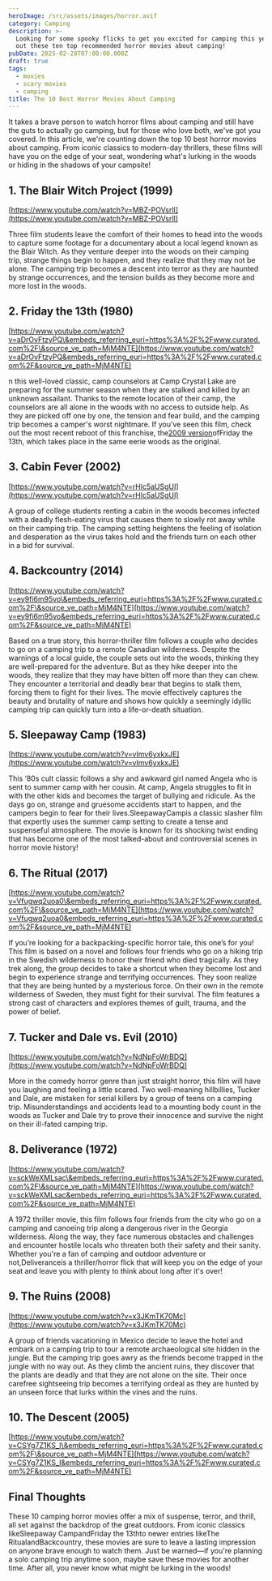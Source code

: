 ```yaml
---
heroImage: /src/assets/images/horror.avif
category: Camping
description: >-
  Looking for some spooky flicks to get you excited for camping this year? Check
  out these ten top recommended horror movies about camping!
pubDate: 2025-02-28T07:00:00.000Z
draft: true
tags:
  - movies
  - scary movies
  - camping
title: The 10 Best Horror Movies About Camping
---
```


It takes a brave person to watch horror films about camping and still have the guts to actually go camping, but for those who love both, we've got you covered. In this article, we're counting down the top 10 best horror movies about camping. From iconic classics to modern-day thrillers, these films will have you on the edge of your seat, wondering what's lurking in the woods or hiding in the shadows of your campsite!

## 1. The Blair Witch Project (1999)

[https://www.youtube.com/watch?v=MBZ-POVsrlI](https://www.youtube.com/watch?v=MBZ-POVsrlI)

Three film students leave the comfort of their homes to head into the woods to capture some footage for a documentary about a local legend known as the Blair Witch. As they venture deeper into the woods on their camping trip, strange things begin to happen, and they realize that they may not be alone. The camping trip becomes a descent into terror as they are haunted by strange occurrences, and the tension builds as they become more and more lost in the woods.

## 2. Friday the 13th (1980)

[https://www.youtube.com/watch?v=aDrOvFtzyPQ\&embeds_referring_euri=https%3A%2F%2Fwww.curated.com%2F\&source_ve_path=MjM4NTE](https://www.youtube.com/watch?v=aDrOvFtzyPQ&embeds_referring_euri=https%3A%2F%2Fwww.curated.com%2F&source_ve_path=MjM4NTE)

n this well-loved classic, camp counselors at Camp Crystal Lake are preparing for the summer season when they are stalked and killed by an unknown assailant. Thanks to the remote location of their camp, the counselors are all alone in the woods with no access to outside help. As they are picked off one by one, the tension and fear build, and the camping trip becomes a camper's worst nightmare. If you’ve seen this film, check out the most recent reboot of this franchise, the[2009 version](https://www.youtube.com/watch?v=cCfO1aB8CIE&ref=journal)ofFriday the 13th, which takes place in the same eerie woods as the original.

## 3. Cabin Fever (2002)

[https://www.youtube.com/watch?v=rHlc5aUSgUI](https://www.youtube.com/watch?v=rHlc5aUSgUI)

A group of college students renting a cabin in the woods becomes infected with a deadly flesh-eating virus that causes them to slowly rot away while on their camping trip. The camping setting heightens the feeling of isolation and desperation as the virus takes hold and the friends turn on each other in a bid for survival.

## 4. Backcountry (2014)

[https://www.youtube.com/watch?v=ey9fi6m95vo\&embeds_referring_euri=https%3A%2F%2Fwww.curated.com%2F\&source_ve_path=MjM4NTE](https://www.youtube.com/watch?v=ey9fi6m95vo&embeds_referring_euri=https%3A%2F%2Fwww.curated.com%2F&source_ve_path=MjM4NTE)

Based on a true story, this horror-thriller film follows a couple who decides to go on a camping trip to a remote Canadian wilderness. Despite the warnings of a local guide, the couple sets out into the woods, thinking they are well-prepared for the adventure. But as they hike deeper into the woods, they realize that they may have bitten off more than they can chew. They encounter a territorial and deadly bear that begins to stalk them, forcing them to fight for their lives. The movie effectively captures the beauty and brutality of nature and shows how quickly a seemingly idyllic camping trip can quickly turn into a life-or-death situation.

## 5. Sleepaway Camp (1983)

[https://www.youtube.com/watch?v=vImv6yxkxJE](https://www.youtube.com/watch?v=vImv6yxkxJE)

This ‘80s cult classic follows a shy and awkward girl named Angela who is sent to summer camp with her cousin. At camp, Angela struggles to fit in with the other kids and becomes the target of bullying and ridicule. As the days go on, strange and gruesome accidents start to happen, and the campers begin to fear for their lives.SleepawayCampis a classic slasher film that expertly uses the summer camp setting to create a tense and suspenseful atmosphere. The movie is known for its shocking twist ending that has become one of the most talked-about and controversial scenes in horror movie history!

## 6. The Ritual (2017)

[https://www.youtube.com/watch?v=Vfugwq2uoa0\&embeds_referring_euri=https%3A%2F%2Fwww.curated.com%2F\&source_ve_path=MjM4NTE](https://www.youtube.com/watch?v=Vfugwq2uoa0&embeds_referring_euri=https%3A%2F%2Fwww.curated.com%2F&source_ve_path=MjM4NTE)

If you’re looking for a backpacking-specific horror tale, this one’s for you! This film is based on a novel and follows four friends who go on a hiking trip in the Swedish wilderness to honor their friend who died tragically. As they trek along, the group decides to take a shortcut when they become lost and begin to experience strange and terrifying occurrences. They soon realize that they are being hunted by a mysterious force. On their own in the remote wilderness of Sweden, they must fight for their survival. The film features a strong cast of characters and explores themes of guilt, trauma, and the power of belief.

## 7. Tucker and Dale vs. Evil (2010)

[https://www.youtube.com/watch?v=NdNpFoWrBDQ](https://www.youtube.com/watch?v=NdNpFoWrBDQ)

More in the comedy horror genre than just straight horror, this film will have you laughing and feeling a little scared. Two well-meaning hillbillies, Tucker and Dale, are mistaken for serial killers by a group of teens on a camping trip. Misunderstandings and accidents lead to a mounting body count in the woods as Tucker and Dale try to prove their innocence and survive the night on their ill-fated camping trip.

## 8. Deliverance (1972)

[https://www.youtube.com/watch?v=sckWeXMLsac\&embeds_referring_euri=https%3A%2F%2Fwww.curated.com%2F\&source_ve_path=MjM4NTE](https://www.youtube.com/watch?v=sckWeXMLsac&embeds_referring_euri=https%3A%2F%2Fwww.curated.com%2F&source_ve_path=MjM4NTE)

A 1972 thriller movie, this film follows four friends from the city who go on a camping and canoeing trip along a dangerous river in the Georgia wilderness. Along the way, they face numerous obstacles and challenges and encounter hostile locals who threaten both their safety and their sanity. Whether you're a fan of camping and outdoor adventure or not,Deliveranceis a thriller/horror flick that will keep you on the edge of your seat and leave you with plenty to think about long after it's over!

## 9. The Ruins (2008)

[https://www.youtube.com/watch?v=x3JKmTK70Mc](https://www.youtube.com/watch?v=x3JKmTK70Mc)

A group of friends vacationing in Mexico decide to leave the hotel and embark on a camping trip to tour a remote archaeological site hidden in the jungle. But the camping trip goes awry as the friends become trapped in the jungle with no way out. As they climb the ancient ruins, they discover that the plants are deadly and that they are not alone on the site. Their once carefree sightseeing trip becomes a terrifying ordeal as they are hunted by an unseen force that lurks within the vines and the ruins.

## 10. The Descent (2005)

[https://www.youtube.com/watch?v=CSYg7Z1KS_I\&embeds_referring_euri=https%3A%2F%2Fwww.curated.com%2F\&source_ve_path=MjM4NTE](https://www.youtube.com/watch?v=CSYg7Z1KS_I&embeds_referring_euri=https%3A%2F%2Fwww.curated.com%2F&source_ve_path=MjM4NTE)

## Final Thoughts

These 10 camping horror movies offer a mix of suspense, terror, and thrill, all set against the backdrop of the great outdoors. From iconic classics likeSleepaway CampandFriday the 13thto newer entries likeThe RitualandBackcountry, these movies are sure to leave a lasting impression on anyone brave enough to watch them. Just be warned—if you're planning a solo camping trip anytime soon, maybe save these movies for another time. After all, you never know what might be lurking in the woods!
